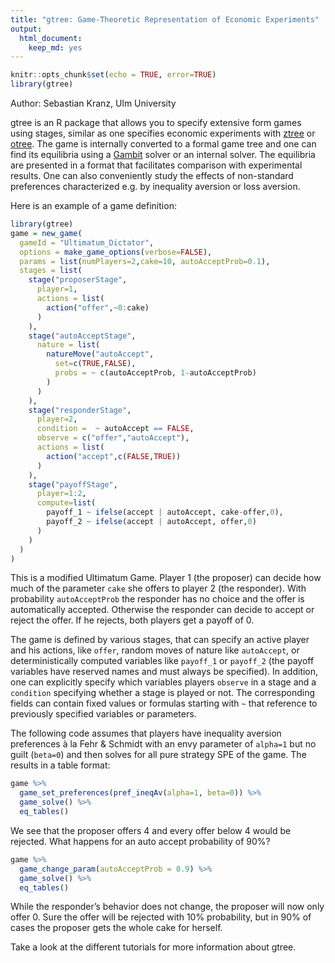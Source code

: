 ```yaml
---
title: "gtree: Game-Theoretic Representation of Economic Experiments"
output: 
  html_document: 
    keep_md: yes
---
```


```r
knitr::opts_chunk$set(echo = TRUE, error=TRUE)
library(gtree)
```

Author: Sebastian Kranz, Ulm University

gtree is an R package that allows you to specify extensive form games using stages, similar as one specifies economic experiments with [ztree](https://www.ztree.uzh.ch/en.html) or [otree](https://otree.readthedocs.io/en/latest/). The game is internally converted to a formal game tree and one can find its equilibria using a [Gambit](http://www.gambit-project.org/) solver or an internal solver. The equilibria are presented in a format that facilitates comparison with experimental results. One can also conveniently study the effects of non-standard preferences characterized e.g. by inequality aversion or loss aversion.


Here is an example of a game definition:
```r
library(gtree)
game = new_game(
  gameId = "Ultimatum_Dictator",
  options = make_game_options(verbose=FALSE),
  params = list(numPlayers=2,cake=10, autoAcceptProb=0.1),
  stages = list(
    stage("proposerStage",
      player=1,
      actions = list(
        action("offer",~0:cake)
      )
    ),
    stage("autoAcceptStage",
      nature = list(
        natureMove("autoAccept", 
          set=c(TRUE,FALSE),
          probs = ~ c(autoAcceptProb, 1-autoAcceptProb)
        )
      )  
    ),
    stage("responderStage",
      player=2,
      condition =  ~ autoAccept == FALSE,
      observe = c("offer","autoAccept"),
      actions = list(
        action("accept",c(FALSE,TRUE))
      )
    ),
    stage("payoffStage",
      player=1:2,
      compute=list(
        payoff_1 ~ ifelse(accept | autoAccept, cake-offer,0),
        payoff_2 ~ ifelse(accept | autoAccept, offer,0)
      )
    )
  )
)
```
This is a modified Ultimatum Game. Player 1 (the proposer) can decide how much of the parameter `cake` she offers to player 2 (the responder). With probability `autoAcceptProb` the responder has no choice and the offer is automatically accepted. Otherwise the responder can decide to accept or reject the offer. If he rejects, both players get a payoff of 0.

The game is defined by various stages, that can specify an active player and his actions, like `offer`, random moves of nature like `autoAccept`, or deterministically computed variables like `payoff_1` or `payoff_2` (the payoff variables have reserved names and must always be specified). In addition, one can explicitly specify which variables players `observe` in a stage and a `condition` specifying whether a stage is played or not. The corresponding fields can contain fixed values or formulas starting with `~` that reference to previously specified variables or parameters.

The following code assumes that players have inequality aversion preferences à la Fehr & Schmidt with an envy parameter of `alpha=1` but no guilt (`beta=0`) and then solves for all pure strategy SPE of the game. The results in a table format:

```r
game %>%
  game_set_preferences(pref_ineqAv(alpha=1, beta=0)) %>%
  game_solve() %>%
  eq_tables()
```

We see that the proposer offers 4 and every offer below 4 would be rejected. What happens for an auto accept probability of 90%?

```r
game %>%
  game_change_param(autoAcceptProb = 0.9) %>%
  game_solve() %>%
  eq_tables()
```

While the responder's behavior does not change, the proposer will now only offer 0. Sure the offer will be rejected with 10% probability, but in 90% of cases the proposer gets the whole cake for herself.

Take a look at the different tutorials for more information about gtree.
